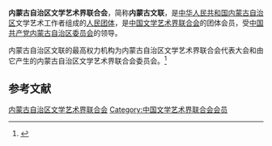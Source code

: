 {{Infobox PRCG
|机构名称 = 内蒙古自治区文学艺术界联合会
|color    = #014099
|标志1    =
|届数     = 
|任期始   = 
|任期终   =
|职位1    = 主席
|人员1    = 
|职位2    = 副主席
|人员2    =
|人数2    = 
|职位3    = 
|人员3    =
|组织法规 = 内蒙古自治区文学艺术界联合会章程
|上级机构 = [[中国文学艺术界联合会|中国文学艺术界联合会]]
|机构类型 = [[人民团体|人民团体]]
|行政级别 = 正厅级
|中共上级 = [[中国共产党内蒙古自治区委员会|中国共产党内蒙古自治区委员会]]
|中共本级 = 中国共产党内蒙古自治区文学艺术界联合会党组
|场所1    = 
|地址1  = 
|时期1  =
|机构1  =
|邮编1  =
|电话1  =
|网站   =
|网址   =
}}
'''内蒙古自治区文学艺术界联合会'''，简称'''内蒙古文联'''，是[[中华人民共和国|中华人民共和国]][[内蒙古自治区|内蒙古自治区]]文学艺术工作者组成的[[人民团体|人民团体]]，是[[中国文学艺术界联合会|中国文学艺术界联合会]]的团体会员，受[[中国共产党内蒙古自治区委员会|中国共产党内蒙古自治区委员会]]的领导。

内蒙古自治区文联的最高权力机构为内蒙古自治区文学艺术界联合会代表大会和由它产生的内蒙古自治区文学艺术界联合会委员会。<ref>{{Cite web|title=中国文学艺术界联合会章程|url=http://www.cflac.org.cn/zt/8wdh/cflac_zhangcheng.htm|accessdate=2020-08-26|work=中国文联网|archiveurl=https://web.archive.org/web/20080723172257/http://www.cflac.org.cn/zt/8wdh/cflac_zhangcheng.htm|archivedate=2008-07-23|dead-url=no}}</ref>

== 参考文献 ==
{{reflist}}

{{中华人民共和国各省级行政区|文学艺术界联合会|仅内地=yes}}

{{Authority control}}
[[Category:内蒙古自治区文学艺术界联合会|]]
[[Category:中国文学艺术界联合会会员|Category:中国文学艺术界联合会会员]]